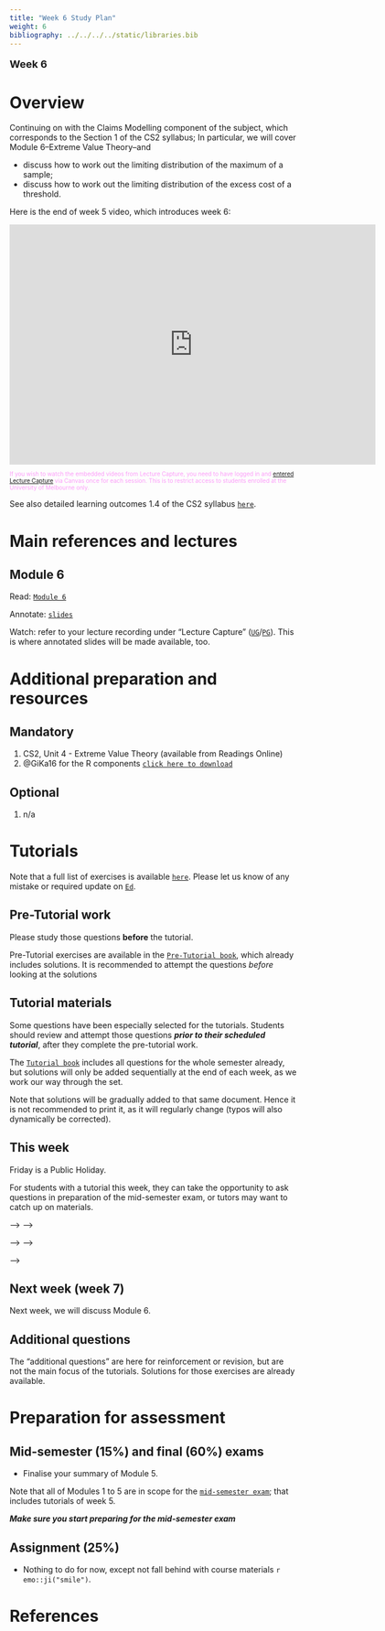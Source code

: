 ```yaml
---
title: "Week 6 Study Plan"
weight: 6
bibliography: ../../../../static/libraries.bib
---
```



<p style="font-size:18px;font-weight:bold;">Week 6</p> 

# Overview

<!-- This week, we will cover the following topics: -->

Continuing on with the Claims Modelling component of the subject, which corresponds to the Section 1 of the CS2 syllabus; In particular, we will cover Module 6--Extreme Value Theory--and

- discuss how to work out the limiting distribution of the maximum of a sample;
- discuss how to work out the limiting distribution of the excess cost of a threshold.


Here is the end of week 5 video, which introduces week 6:

<!--html_preserve-->
<iframe height="420" width="640" allowfullscreen frameborder=0 src="https://echo360.net.au/media/7a7d4ef8-99ba-4ab5-9c7a-075578fa11d2/public?autoplay=false&automute=false"></iframe>
<!--/html_preserve-->

<p style="font-size:10px;color: rgb(252, 156, 249);"> If you wish to watch the embedded videos from Lecture Capture, you need to have logged in and <a href="https://canvas.lms.unimelb.edu.au/courses/150864/external_tools/701">entered Lecture Capture</a> via Canvas once for each session. This is to restrict access to students enrolled at the University of Melbourne only. </p>




See also detailed learning outcomes 1.4 of the CS2 syllabus [``here``](../../0-subject-guide/SILO).





# Main references and lectures


## Module 6

Read: [``Module 6``](../../1-claims-modelling/m6-extreme-value-theory)

Annotate: [``slides``](../../../output/23-GIM-M6-lec.pdf) 
<!-- [``annotated slides``](../../../output/22-GIM-M1-lec_a.pdf) -->

Watch: refer to your lecture recording under "Lecture Capture" ([``UG``](https://canvas.lms.unimelb.edu.au/courses/150824/external_tools/701)/[``PG``](https://canvas.lms.unimelb.edu.au/courses/150864/external_tools/701)). This is where annotated slides will be made available, too.



# Additional preparation and resources

## Mandatory

1. CS2, Unit 4 - Extreme Value Theory (available from Readings Online)
1. @GiKa16 for the R components [``click here to download``](https://doi.org/10.18637/jss.v072.i08)

## Optional

1. n/a



# Tutorials

Note that a full list of exercises is available [``here``](https://canvas.lms.unimelb.edu.au/courses/173733/modules/items/4466801). Please let us know of any mistake or required update on [``Ed``](https://canvas.lms.unimelb.edu.au/courses/173733/external_tools/5601?display=borderless).

## Pre-Tutorial work

Please study those questions **before** the tutorial.

Pre-Tutorial exercises are available in the [``Pre-Tutorial book``](https://canvas.lms.unimelb.edu.au/courses/173733/modules/items/4464391), which already includes solutions. It is recommended to attempt the questions *before* looking at the solutions

## Tutorial materials

Some questions have been especially selected for the tutorials. Students should review and attempt those questions ***prior to their scheduled tutorial***, after they complete the pre-tutorial work. 

The [``Tutorial book``](https://canvas.lms.unimelb.edu.au/courses/173733/modules/items/4464392) includes all questions for the whole semester already, but solutions will only be added sequentially at the end of each week, as we work our way through the set.

Note that solutions will be gradually added to that same document. Hence it is not recommended to print it, as it will regularly change (typos will also dynamically be corrected).

## This week

Friday is a Public Holiday.

For students with a tutorial this week, they can take the opportunity to ask questions in preparation of the mid-semester exam, or tutors may want to catch up on materials.

<!-- Here is the recording available for Week 6 from William: -->

<!-- <!--html_preserve--> -->
<!-- <iframe height="420" width="640" allowfullscreen frameborder=0 src="https://echo360.net.au/media/10b07ac2-01e5-4a94-9493-67d6635fdc3b/public?autoplay=false&automute=false"></iframe> -->
<!-- <!--/html_preserve--> -->

<!-- Here is the recording available for Week 6 from Eric: -->

<!-- <!--html_preserve--> -->
<!-- <iframe height="420" width="640" allowfullscreen frameborder=0 src="https://echo360.net.au/media/e04e8e3c-da0a-4e1e-929c-ee8af0656630/public?autoplay=false&automute=false"></iframe> -->
<!-- <!--/html_preserve--> -->

<!-- <p style="font-size:10px;color: rgb(252, 156, 249);"> If you wish to watch the embedded videos from Lecture Capture, you need to have logged in and <a href="https://canvas.lms.unimelb.edu.au/courses/145406/external_tools/701">entered Lecture Capture</a> via Canvas once for each session. This is to restrict access to students enrolled at the University of Melbourne only. </p> --> -->


## Next week (week 7)

Next week, we will discuss Module 6.

<!-- Note that week 7 will be dedicated to the mid-semester exam. -->


## Additional questions

The "additional questions" are here for reinforcement or revision, but are not the main focus of the tutorials. Solutions for those exercises are already available.


# Preparation for assessment


## Mid-semester (15%) and final (60%) exams

<!-- install.packages("devtools") -->
<!-- devtools::install_github("hadley/emo") -->

- Finalise your summary of Module 5. 


Note that all of Modules 1 to 5 are in scope for the [``mid-semester exam``](../../0-subject-guide/assessment//#mid-semester-exam); that includes tutorials of week 5.

***Make sure you start preparing for the mid-semester exam***

## Assignment (25%)

- Nothing to do for now, except not fall behind with course materials  `r emo::ji("smile")`.


# References